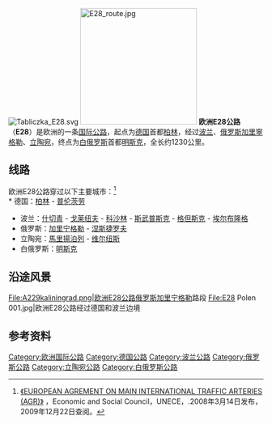 [[File:Tabliczka_E28.svg|right]]
[[File:E28_route.jpg|230px]]
'''欧洲E28公路'''（'''E28'''）是欧洲的一条[[欧洲国际公路|国际公路]]，起点为[[德国|德国]]首都[[柏林|柏林]]，经过[[波兰|波兰]]、[[俄罗斯|俄罗斯]][[加里寧格勒|加里寧格勒]]、[[立陶宛|立陶宛]]，终点为[[白俄罗斯|白俄罗斯]]首都[[明斯克|明斯克]]，全长约1230公里。

== 线路 ==
欧洲E28公路穿过以下主要城市：<ref>[http://www.unece.org/trans/doc/2008/sc1/ECE-TRANS-SC1-384e.pdf 《EUROPEAN AGREMENT ON MAIN INTERNATIONAL TRAFFIC ARTERIES (AGR)》] {{Wayback|url=http://www.unece.org/trans/doc/2008/sc1/ECE-TRANS-SC1-384e.pdf |date=20200315183924 }}，Economic and Social Council，UNECE，.2008年3月14日发布，2009年12月22日查阅。</ref><br />
* 德国：[[柏林|柏林]] - [[普伦茨劳|普伦茨劳]]
* 波兰：[[什切青|什切青]] - [[戈莱纽夫|戈莱纽夫]] - [[科沙林|科沙林]] - [[斯武普斯克|斯武普斯克]] - [[格但斯克|格但斯克]] - [[埃尔布隆格|埃尔布隆格]]
* 俄罗斯：[[加里宁格勒|加里宁格勒]] - [[涅斯捷罗夫|涅斯捷罗夫]] 
* 立陶宛：[[馬里揚泊列|馬里揚泊列]] - [[维尔纽斯|维尔纽斯]] 
* 白俄罗斯：[[明斯克|明斯克]]

== 沿途风景 ==
{{commonscat|E28}}
<gallery>
File:A229kaliningrad.png|欧洲E28公路俄罗斯[[加里宁格勒|加里宁格勒]]路段
File:E28 Polen 001.jpg|欧洲E28公路经过德国和波兰边境
</gallery>
== 参考资料 ==
{{reflist}}

{{欧洲国际公路网}}

[[Category:欧洲国际公路|Category:欧洲国际公路]]
[[Category:德国公路|Category:德国公路]]
[[Category:波兰公路|Category:波兰公路]]
[[Category:俄罗斯公路|Category:俄罗斯公路]]
[[Category:立陶宛公路|Category:立陶宛公路]]
[[Category:白俄罗斯公路|Category:白俄罗斯公路]]